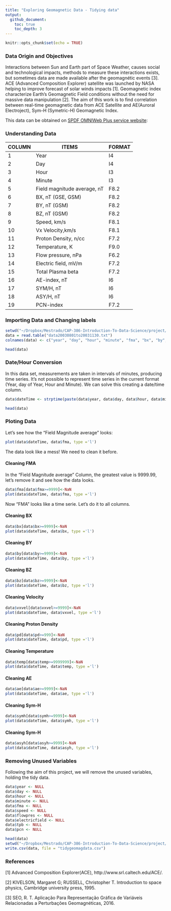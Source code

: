 ```yaml
---
title: "Exploring Geomagnetic Data - Tidying data"
output:   
  github_document:
    toc: true
    toc_depth: 3
---
```


```r
knitr::opts_chunk$set(echo = TRUE)
```

### Data Origin and Objectives

Interactions between Sun and Earth part of Space Weather, causes social and technological impacts, methods to measure these interactions exists, but sometimes data are made available after the geomagnétic events [3]. 
ACE (Advanced Composition Explorer) satellite was launched by NASA helping to improve forecast of solar winds impacts [1]. 
Geomagnetic index characterize Earth's Geomagnetic Field conditions without the need for massive data manipulation [2].
The aim of this work is to find correlation between real-time geomagnetic data from ACE Satellite and AE(Auroral Electroject), Sym-H (Symetric-H) Geomagnetic Index.

  This data can be obtained on [SPDF OMNIWeb Plus service website](https://omniweb.gsfc.nasa.gov/): 

### Understanding Data

| COLUMN | ITEMS                       | FORMAT | 
|---|-----------------------------------|------|
| 1 | Year                         | I4        |
| 2 | Day                          | I4        |
| 3 | Hour                         | I3        |
| 4 | Minute                       | I3        |
| 5 | Field magnitude average, nT  | F8.2      |
| 6 | BX, nT (GSE, GSM)            | F8.2      |
| 7 | BY, nT (GSM)                 | F8.2      |
| 8 | BZ, nT (GSM)                 | F8.2      |
| 9 | Speed, km/s                  | F8.1      |
| 10 | Vx Velocity,km/s             | F8.1      |
| 11 | Proton Density, n/cc         | F7.2      |
| 12 | Temperature, K               | F9.0      |
| 13 | Flow pressure, nPa           | F6.2      |
| 14 | Electric field, mV/m         | F7.2      |
| 15 | Total Plasma beta            | F7.2      |
| 16 | AE-index, nT                 | I6        |
| 17 | SYM/H, nT                    | I6        |
| 18 | ASY/H, nT                    | I6        |
| 19 | PCN-index                    | F7.2      |    



### Importing Data and Changing labels

```r
setwd("~/Dropbox/Mestrado/CAP-386-Introduction-To-Data-Science/project/data")
data = read.table("data20030801to20031130.txt")
colnames(data) <- c("year", "day", "hour", "minute", "fma", "bx", "by", "bz", "speed", "vxvel", "pd", "temp", "flowpres", "electricfield", "tpb", "ae", "symh", "asyh", "pcn")

head(data)
```

### Date/Hour Conversion

In this data set, measurements are taken in intervals of minutes, producing time series. It's not possible to represent time series in the current format (Year, day of Year, Hour and Minute). We can solve this creating a date/time column.

```r
data$dateTime <- strptime(paste(data$year, data$day, data$hour, data$minute), format="%Y %j %H %M")

head(data)
```


### Ploting Data

  Let's see how the "Field Magnitude average" looks:
  
```r
plot(data$dateTime, data$fma, type ='l')
```
 
 The data look like a mess! We need to clean it before.

#### Cleaning FMA
  
  In the "Field Magnitude average" Column, the greatest value is 9999.99, let's remove it and see how the data looks.
  
```r
data$fma[data$fma>=9999]<-NaN
plot(data$dateTime, data$fma, type ='l')
```

Now "FMA" looks like a time serie. Let's do it to all columns.

#### Cleaning BX

```r
data$bx[data$bx>=9999]<-NaN
plot(data$dateTime, data$bx, type ='l')

```

#### Cleaning BY

```r
data$by[data$by>=9999]<-NaN
plot(data$dateTime, data$by, type ='l')
```

#### Cleaning BZ

```r
data$bz[data$bz>=9999]<-NaN
plot(data$dateTime, data$bz, type ='l')
```
#### Cleaning Velocity

```r
data$vxvel[data$vxvel>=9999]<-NaN
plot(data$dateTime, data$vxvel, type ='l')
```

#### Cleaning Proton Density

```r
data$pd[data$pd>=999]<-NaN
plot(data$dateTime, data$pd, type ='l')
```

#### Cleaning Temperature

```r
data$temp[data$temp>=9999999]<-NaN
plot(data$dateTime, data$temp, type ='l')
```

#### Cleaning AE

```r
data$ae[data$ae>=9999]<-NaN
plot(data$dateTime, data$ae, type ='l')
```
#### Cleaning Sym-H

```r
data$symh[data$symh>=9999]<-NaN
plot(data$dateTime, data$symh, type ='l')
```
#### Cleaning Sym-H

```r
data$asyh[data$asyh>=9999]<-NaN
plot(data$dateTime, data$asyh, type ='l')
```

### Removing Unused Variables

Following the aim of this project, we will remove the unused variables, holding the tidy data.

```r
data$year <- NULL
data$day <- NULL
data$hour <- NULL
data$minute <- NULL
data$fma <- NULL
data$speed <- NULL
data$flowpres <- NULL
data$electricfield <- NULL
data$tpb <- NULL
data$pcn <- NULL

head(data)
setwd("~/Dropbox/Mestrado/CAP-386-Introduction-To-Data-Science/project/data")
write.csv(data, file = "tidygeomagdata.csv")
```

### References

[1] Advanced Composition Explorer(ACE),  http://www.srl.caltech.edu/ACE/.

[2] KIVELSON, Margaret G; RUSSELL, Christopher T. Introduction to space physics, Cambridge university press, 1995.

[3] SEO, R. T. Aplicação Para Representação Gráfica de Variáveis Relacionadas a Perturbações Geomagnéticas, 2016.

